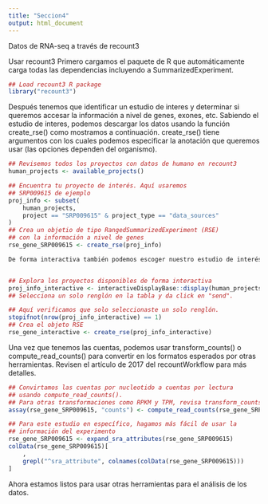 ```yaml
---
title: "Seccion4"
output: html_document
---
```


Datos de RNA-seq a través de recount3

Usar recount3
Primero cargamos el paquete de R que automáticamente carga todas las dependencias incluyendo a SummarizedExperiment.
```r
## Load recount3 R package
library("recount3")
```
Después tenemos que identificar un estudio de interes y determinar si queremos accesar la información a nivel de genes, exones, etc. Sabiendo el estudio de interes, podemos descargar los datos usando la función create_rse() como mostramos a continuación. create_rse() tiene argumentos con los cuales podemos especificar la anotación que queremos usar (las opciones dependen del organismo).
```r
## Revisemos todos los proyectos con datos de humano en recount3
human_projects <- available_projects()
```
```r
## Encuentra tu proyecto de interés. Aquí usaremos
## SRP009615 de ejemplo
proj_info <- subset(
    human_projects,
    project == "SRP009615" & project_type == "data_sources"
)
## Crea un objetio de tipo RangedSummarizedExperiment (RSE)
## con la información a nivel de genes
rse_gene_SRP009615 <- create_rse(proj_info)
```

```r
De forma interactiva también podemos escoger nuestro estudio de interés usando el siguiente código o vía el explorar de estudios que creamos.


## Explora los proyectos disponibles de forma interactiva
proj_info_interactive <- interactiveDisplayBase::display(human_projects)
## Selecciona un solo renglón en la tabla y da click en "send".

## Aquí verificamos que solo seleccionaste un solo renglón.
stopifnot(nrow(proj_info_interactive) == 1)
## Crea el objeto RSE
rse_gene_interactive <- create_rse(proj_info_interactive)
```

Una vez que tenemos las cuentas, podemos usar transform_counts() o compute_read_counts() para convertir en los formatos esperados por otras herramientas. Revisen el artículo de 2017 del recountWorkflow para más detalles.
```r
## Convirtamos las cuentas por nucleotido a cuentas por lectura
## usando compute_read_counts().
## Para otras transformaciones como RPKM y TPM, revisa transform_counts().
assay(rse_gene_SRP009615, "counts") <- compute_read_counts(rse_gene_SRP009615)
```

```r
## Para este estudio en específico, hagamos más fácil de usar la
## información del experimento
rse_gene_SRP009615 <- expand_sra_attributes(rse_gene_SRP009615)
colData(rse_gene_SRP009615)[
    ,
    grepl("^sra_attribute", colnames(colData(rse_gene_SRP009615)))
]
```
Ahora estamos listos para usar otras herramientas para el análisis de los datos.


